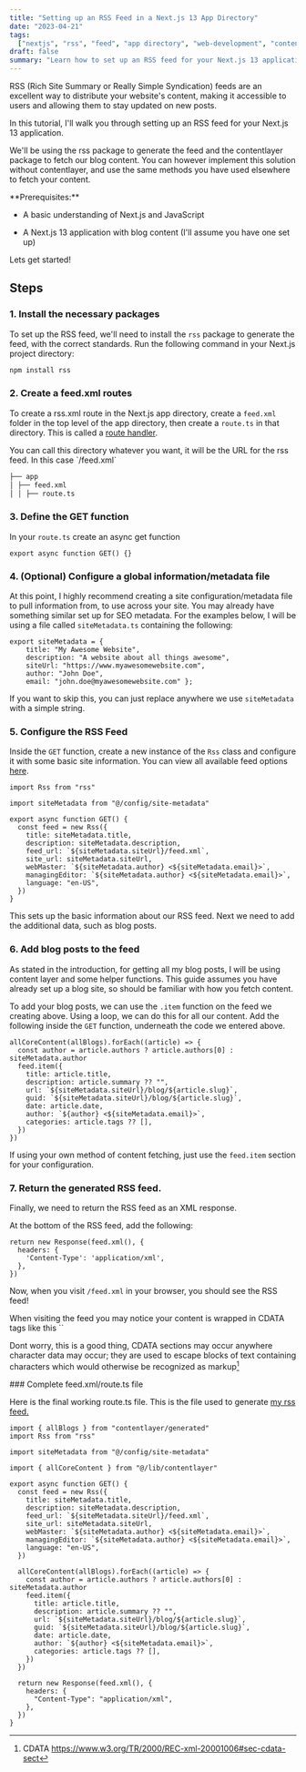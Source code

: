 ```yaml
---
title: "Setting up an RSS Feed in a Next.js 13 App Directory"
date: "2023-04-21"
tags:
  ["nextjs", "rss", "feed", "app directory", "web-development", "contentlayer"]
draft: false
summary: "Learn how to set up an RSS feed for your Next.js 13 application using the rss package and contentlayer. This step-by-step guide will walk you through the process of generating an RSS feed, making it easier for your users to stay updated on your latest blog posts."
---
```


RSS (Rich Site Summary or Really Simple Syndication) feeds are an excellent way to distribute your website's content, making it accessible to users and allowing them to stay updated on new posts.

In this tutorial, I'll walk you through setting up an RSS feed for your Next.js 13 application.

We'll be using the rss package to generate the feed and the contentlayer package to fetch our blog content. You can however implement this solution without contentlayer, and use the same methods you have used elsewhere to fetch your content.

<Callout>
  **Prerequisites:**

- A basic understanding of Next.js and JavaScript

- A Next.js 13 application with blog content (I'll assume you have one set up)

</Callout>

Lets get started!

## Steps

### 1. Install the necessary packages

To set up the RSS feed, we'll need to install the `rss` package to generate the feed, with the correct standards. Run the following command in your Next.js project directory:

```bash
npm install rss
```

### 2. Create a feed.xml routes

To create a rss.xml route in the Next.js app directory, create a `feed.xml` folder in the top level of the app directory, then create a `route.ts` in that directory. This is called a [route handler](https://beta.nextjs.org/docs/routing/route-handlers).

<Callout>
  You can call this directory whatever you want, it will be the URL for the rss
  feed. In this case `/feed.xml`
</Callout>

```md
├── app
│ ├── feed.xml
│ │ ├── route.ts
```

### 3. Define the GET function

In your `route.ts` create an async get function

```tsx title="feed.xml/route.ts"
export async function GET() {}
```

### 4. (Optional) Configure a global information/metadata file

At this point, I highly recommend creating a site configuration/metadata file to pull information from, to use across your site. You may already have something similar set up for SEO metadata. For the examples below, I will be using a file called `siteMetadata.ts` containing the following:

```tsx title="config/sitemetadata.ts"
export siteMetadata = {
	title: "My Awesome Website",
	description: "A website about all things awesome",
	siteUrl: "https://www.myawesomewebsite.com",
	author: "John Doe",
	email: "john.doe@myawesomewebsite.com" };
```

If you want to skip this, you can just replace anywhere we use `siteMetadata` with a simple string.

### 5. Configure the RSS Feed

Inside the `GET` function, create a new instance of the `Rss` class and configure it with some basic site information. You can view all available feed options [here](https://www.npmjs.com/package/rss).

```tsx title="feed.xml/route.ts"
import Rss from "rss"

import siteMetadata from "@/config/site-metadata"

export async function GET() {
  const feed = new Rss({
    title: siteMetadata.title,
    description: siteMetadata.description,
    feed_url: `${siteMetadata.siteUrl}/feed.xml`,
    site_url: siteMetadata.siteUrl,
    webMaster: `${siteMetadata.author} <${siteMetadata.email}>`,
    managingEditor: `${siteMetadata.author} <${siteMetadata.email}>`,
    language: "en-US",
  })
}
```

This sets up the basic information about our RSS feed. Next we need to add the additional data, such as blog posts.

### 6. Add blog posts to the feed

<Callout>
  As stated in the introduction, for getting all my blog posts, I will be using
  content layer and some helper functions. This guide assumes you have already
  set up a blog site, so should be familiar with how you fetch content.
</Callout>

To add your blog posts, we can use the `.item` function on the feed we creating above. Using a loop,
we can do this for all our content. Add the following inside the `GET` function, underneath the code
we entered above.

```tsx title="feed.xml/route.ts"
allCoreContent(allBlogs).forEach((article) => {
  const author = article.authors ? article.authors[0] : siteMetadata.author
  feed.item({
    title: article.title,
    description: article.summary ?? "",
    url: `${siteMetadata.siteUrl}/blog/${article.slug}`,
    guid: `${siteMetadata.siteUrl}/blog/${article.slug}`,
    date: article.date,
    author: `${author} <${siteMetadata.email}>`,
    categories: article.tags ?? [],
  })
})
```

If using your own method of content fetching, just use the `feed.item` section for your configuration.

### 7. Return the generated RSS feed.

Finally, we need to return the RSS feed as an XML response.

At the bottom of the RSS feed, add the following:

```tsx title="feed.xml/route.ts"
return new Response(feed.xml(), {
  headers: {
    'Content-Type': 'application/xml',
  },
})
```

Now, when you visit `/feed.xml` in your browser, you should see the RSS feed!

<Callout type="warning">
When visiting the feed you may notice your content is wrapped in CDATA tags like this `<![CDATA[ James Shopland ]]>`

Dont worry, this is a good thing, CDATA sections may occur anywhere character data may occur; they are used to escape blocks of text containing characters which would otherwise be recognized as markup[^1]

</Callout>
### Complete feed.xml/route.ts file

Here is the final working route.ts file. This is the file used to generate [my rss feed.](/feed.xml)

```tsx title="feed.xml/route.ts"
import { allBlogs } from "contentlayer/generated"
import Rss from "rss"

import siteMetadata from "@/config/site-metadata"

import { allCoreContent } from "@/lib/contentlayer"

export async function GET() {
  const feed = new Rss({
    title: siteMetadata.title,
    description: siteMetadata.description,
    feed_url: `${siteMetadata.siteUrl}/feed.xml`,
    site_url: siteMetadata.siteUrl,
    webMaster: `${siteMetadata.author} <${siteMetadata.email}>`,
    managingEditor: `${siteMetadata.author} <${siteMetadata.email}>`,
    language: "en-US",
  })

  allCoreContent(allBlogs).forEach((article) => {
    const author = article.authors ? article.authors[0] : siteMetadata.author
    feed.item({
      title: article.title,
      description: article.summary ?? "",
      url: `${siteMetadata.siteUrl}/blog/${article.slug}`,
      guid: `${siteMetadata.siteUrl}/blog/${article.slug}`,
      date: article.date,
      author: `${author} <${siteMetadata.email}>`,
      categories: article.tags ?? [],
    })
  })

  return new Response(feed.xml(), {
    headers: {
      "Content-Type": "application/xml",
    },
  })
}
```

[^1]: CDATA https://www.w3.org/TR/2000/REC-xml-20001006#sec-cdata-sect
